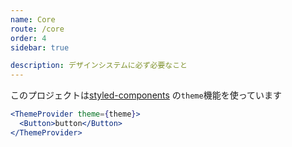 ```yaml
---
name: Core
route: /core
order: 4
sidebar: true

description: デザインシステムに必ず必要なこと
---
```


このプロジェクトは[styled-components](https://github.com/styled-components/styled-components)
の`theme`機能を使っています

```jsx
<ThemeProvider theme={theme}>
  <Button>button</Button>
</ThemeProvider>
```
